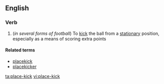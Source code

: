 ==English==

===Verb===
{{en-verb|head=to [[place]]-[[kick]]|place-kicks|place-kicking|place-kicked}}

#(''in several forms of football'') To [[kick]] the ball from a [[stationary]] position, especially as a means of scoring extra points

====Related terms====
*[[placekick]]
*[[placekicker]]

[[ta:place-kick]]
[[vi:place-kick]]